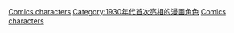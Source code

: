 {{cat topic in year| topic=首次亮相的漫畫角色| year=1931}}

[[Category:1931年漫畫|Comics characters]]
[[Category:1930年代首次亮相的漫画角色|Category:1930年代首次亮相的漫画角色]]
[[Category:1931年面世的虛構角色|Comics characters]]